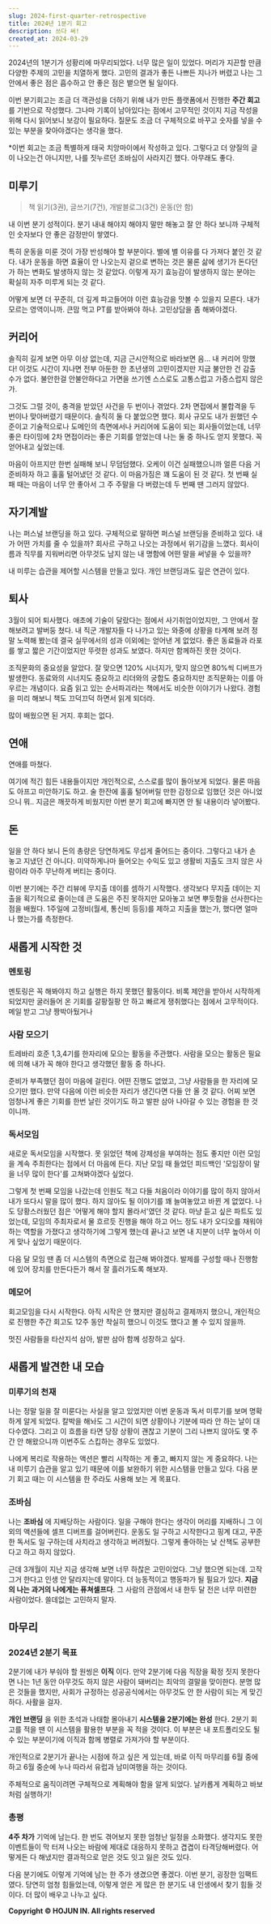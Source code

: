 ```yaml
---
slug: 2024-first-quarter-retrospective
title: 2024년 1분기 회고
description: 쓰다 써!
created_at: 2024-03-29
---
```


2024년의 1분기가 성황리에 마무리되었다. 너무 많은 일이 있었다. 머리가 지끈할 만큼 다양한 주제의 고민을 치열하게 했다. 고민의 결과가
좋든 나쁘든 지나가 버렸고 나는 그 안에서 좋은 점은 흡수하고 안 좋은 점은 뱉으면 될 일이다.

이번 분기회고는 조금 더 객관성을 더하기 위해 내가 만든 플랫폼에서 진행한 **주간 회고**를 기반으로 작성했다. 그나마 기록이 남아있다는
점에서 고무적인 것이지 지금 작성을 위해 다시 읽어보니 보강이 필요하다. 질문도 조금 더 구체적으로 바꾸고 숫자를 넣을 수 있는 부분을
찾아야겠다는 생각을 했다.

\*이번 회고는 조금 특별하게 태국 치앙마이에서 작성하고 있다. 그렇다고 더 양질의 글이 나오는건 아니지만, 나를 짓누르던 조바심이 사라지긴 했다. 아무래도 좋다.

## **미루기**

> 책 읽기(3권), 글쓰기(7건), 개발블로그(3건) 운동(안 함)

내 이번 분기 성적이다. 분기 내내 해야지 해야지 말만 해놓고 잘 안 하다 보니까 구체적인 숫자보다 안 좋은 감정만이 쌓였다.

특히 운동을 미룬 것이 가장 반성해야 할 부분이다. 별에 별 이유를 다 가져다 붙인 것 같다. 내가 운동을 하면 효율이 안 나오는지 겉으로
변하는 것은 물론 삶에 생기가 돈다던가 하는 변화도 발생하지 않는 것 같았다. 이렇게 자기 효능감이 발생하지 않는 분야는 확실히 자주 미루게
되는 것 같다.

어떻게 보면 더 꾸준히, 더 깊게 파고들어야 이런 효능감을 맛볼 수 있을지 모른다. 내가 모르는 영역이니까. 큰맘 먹고 PT를 받아봐야
하나. 고민상담을 좀 해봐야겠다.

## **커리어**

솔직히 길게 보면 아무 이상 없는데, 지금 근시안적으로 바라보면 음... 내 커리어 망했다! 이것도 시간이 지나면 전부 아둔한 한 초년생의
고민이겠지만 지금 불안한 건 감출 수가 없다. 불안한걸 안불안하다고 가면을 쓰기엔 스스로도 고통스럽고 가증스럽지 않은가.

그것도 그럴 것이, 충격을 받았던 사건을 두 번이나 겪었다. 2차 면접에서 불합격을 두 번이나 맞아버렸기 때문이다. 솔직히 둘 다 붙었으면
했다. 회사 규모도 내가 원했던 수준이고 기술적으로나 도메인의 측면에서나 커리어에 도움이 되는 회사들이었는데, 너무 좋은 타이밍에 2차
면접이라는 좋은 기회를 얻었는데 나는 둘 중 하나도 얻지 못했다. 꼭 얻어내고 싶었는데.

마음이 아프지만 한번 실패해 보니 무덤덤했다. 오케이 이건 실패했으니까 얼른 다음 거 준비하자 하고 훌훌 털어냈던 것 같다. 이 마음가짐은
꽤 도움이 된 것 같다. 첫 번째 실패 때는 마음이 너무 안 좋아서 그 주 주말을 다 버렸는데 두 번째 땐 그러지 않았다.

## **자기계발**

나는 퍼스널 브랜딩을 하고 있다. 구체적으로 말하면 퍼스널 브랜딩을 준비하고 있다. 내가 어떤 가치를 줄 수 있을까? 회사르 구하고 나오는
과정에서 위기감을 느꼈다. 회사이름과 직무를 지워버리면 아무것도 남지 않는 내 명함에 어떤 말을 써넣을 수 있을까?

내 미루는 습관을 제어할 시스템을 만들고 있다. 개인 브랜딩과도 깊은 연관이 있다.

## **퇴사**

3월이 되어 퇴사했다. 애초에 기술이 달랐다는 점에서 사기취업이었지만, 그 안에서 잘해보려고 발버둥 쳤다. 내 직군 개발자들 다 나가고 있는
와중에 상황을 타계해 보려 정말 노력해 봤는데 결국 실무에서의 성과 이외에는 얻어낸 게 없었다. 좋은 동료들과 라포를 쌓고 짧은 기간이었지만
뚜렷한 성과도 보였다. 하지만 함께하진 못한 것이다.

조직문화의 중요성을 알았다. 잘 맞으면 120% 시너지가, 맞지 않으면 80%씩 디버프가 발생한다. 동료와의 시너지도 중요하고 리더와의
궁합도 중요하지만 조직문화는 이를 아우르는 개념이다. 요즘 읽고 있는 순서파괴라는 책에서도 비슷한 이야기가 나왔다. 경험을 미리 해보니 책도
끄덕끄덕 하면서 읽게 되더라.

많이 배웠으면 된 거지. 후회는 없다.

## **연애**

연애를 마쳤다.

여기에 적긴 힘든 내용들이지만 개인적으로, 스스로를 많이 돌아보게 되었다. 물론 마음도 아프고 미안하기도 하고. 술 한잔에 훌훌 털어버릴
만한 감정으로 임했던 것은 아니었으니 뭐.. 지금은 깨끗하게 비웠지만 이번 분기 회고에 빠지면 안 될 내용이라 넣어봤다.

## **돈**

일을 안 하다 보니 돈의 총량은 당연하게도 무섭게 줄어드는 중이다. 그렇다고 내가 손 놓고 지냈던 건 아니다. 미약하게나마 들어오는 수익도
있고 생활비 지출도 크지 않은 사람이라 아주 무난하게 버티는 중이다.

이번 분기에는 주간 리뷰에 무지출 데이를 셈하기 시작했다. 생각보다 무지출 데이는 지출을 획기적으로 줄이는데 큰 도움은 주진 못하지만
모아놓고 보면 뿌듯함을 선사한다는 점을 배웠다. 1주일에 고정비(월세, 통신비 등등)를 제하고 지출을 했는가, 했다면 얼마나 했는가를
측정한다.

## **새롭게 시작한 것**

### **멘토링**

멘토링은 꼭 해봐야지 하고 실행은 하지 못했던 활동이다. 비록 제안을 받아서 시작하게 되었지만 굴러들어 온 기회를 갈팡질팡 안 하고 빠르게
쟁취했다는 점에서 고무적이다. 메일 받고 그냥 짱박아뒀거나

### **사람 모으기**

트레바리 호준 1,3,4기를 한자리에 모으는 활동을 주관했다. 사람을 모으는 활동은 필요에 의해 내가 꼭 해야 한다고 생각했던 활동 중
하나다.

준비가 부족했던 점이 마음에 걸린다. 어떤 진행도 없었고, 그냥 사람들을 한 자리에 모으기만 했다. 만약 다음에 이런 비슷한 자리가 생긴다면
다들 안 올 것 같다. 어찌 보면 엄청나게 좋은 기회를 한번 날린 것이기도 하고 발판 삼아 나아갈 수 있는 경험을 한 것이니까.

### **독서모임**

새로운 독서모임을 시작했다. 못 읽었던 책에 강제성을 부여하는 점도 좋지만 이런 모임을 계속 주최한다는 점에서 더 마음에 든다. 지난 모임
때 들었던 피드백인 '모임장이 말을 너무 많이 한다'를 고쳐봐야겠다 싶었다.

그렇게 첫 번째 모임을 나갔는데 인원도 적고 다들 처음이라 이야기를 많이 하지 않아서 내가 또다시 말을 많이 했다. 하지 않아도 될 이야기를
꽤 늘여놓았고 바뀐 게 없었다. 나도 당황스러웠던 점은 '어떻게 해야 할지 몰라서'였던 것 같다. 마냥 듣고 싶은 파트도 있었는데, 모임의
주최자로서 물 흐르듯 진행을 해야 하고 어느 정도 내가 오디오를 채워야 하는 역할을 가졌다고 생각하기에 그렇게 했는데 끝나고 보면 내 지분이
너무 높아서 이게 맞나 싶었기 때문이다.

다음 달 모임 땐 좀 더 시스템의 측면으로 접근해 봐야겠다. 발제를 구성할 때나 진행함에 있어 장치를 만든다든가 해서 잘 흘러가도록 해보자.

### **메모어**

회고모임을 다시 시작한다. 아직 시작은 안 했지만 결심하고 결제까지 했으니, 개인적으로 진행한 주간 회고도 12주 동안 착실히 했으니 이것도
했다고 볼 수 있지 않을까.

멋진 사람들을 타산지석 삼아, 발판 삼아 함께 성장하고 싶다.

## **새롭게 발견한 내 모습**

### **미루기의 천재**

나는 정말 일을 잘 미룬다는 사실을 알고 있었지만 이번 운동과 독서 미루기를 보며 명확하게 알게 되었다. 칼박을 해놔도 그 시간이 되면
상황이나 기분에 따라 안 하는 날이 대다수였다. 그리고 이 흐름을 타면 당장 상황이 괜찮고 기분이 그리 나쁘지 않아도 몇 주간 안 해왔으니까
이번주도 스킵하는 경우도 있었다.

나에게 복리로 작용하는 액션은 빨리 시작하는 게 좋고, 빠지지 않는 게 중요하다. 나는 내 미루기 습관을 알고 있기 때문에 이를 보완하기
위한 시스템을 만들고 있다. 다음 분기 회고 때는 이 시스템을 한 주라도 사용해 보는 게 목표다.

### **조바심**

나는 **조바심** 에 지배당하는 사람이다. 일을 구해야 한다는 생각이 머리를 지배하니 그 이외의 액션들에 셀프 디버프를 걸어버린다. 운동도
일 구하고 시작한다고 핑계 대고, 꾸준한 독서도 일 구하는데 사치라고 생각하고 버려뒀다. 그렇게 좋아하는 낮 산책도 공부한다고 하고 하지
않았다.

근데 3개월이 지난 지금 생각해 보면 너무 하찮은 고민이었다. 그냥 했으면 되는데. 고작 그거 한다고 인생 안 달라지는데 말이다. 더
능동적이고 행동파가 될 필요가 있다. **지금의 나는 과거의 나에게는 퓨쳐셀프다**. 그 사람의 관점에서 내 한두 달 전은 너무 미련한
사람이었다. 쓸데없는 고민하지 말자.

## **마무리**

### **2024년 2분기 목표**

2분기에 내가 부숴야 할 원씽은 **이직** 이다. 만약 2분기에 다음 직장을 확정 짓지 못한다면 나는 1년 동안 아무것도 하지 않은 사람이
돼버리는 최악의 결말을 맞이한다. 분명 많은 것들을 했지만, 사회가 규정하는 성공공식에서는 아무것도 안 한 사람이 되는 게 맞긴 하다.
사활을 걸자.

**개인 브랜딩** 을 위한 초석과 나태함 몰아내기 **시스템을 2분기에는 완성** 한다. 2분기 회고를 적을 땐 이 시스템을 활용한 부분을
꼭 적을 것이다. 이 부분은 내 포트폴리오도 될 수 있는 부분이기에 이직과 함께 병렬로 가져가야 할 부분이다.

개인적으로 2분기가 끝나는 시점에 하고 싶은 게 있는데, 바로 이직 마무리를 6월 중에 하고 6월 중순에 누나 따라서 유럽과 남미여행을 하는
것이다.

주체적으로 움직이려면 구체적으로 계획해야 함을 알게 되었다. 날카롭게 계획하고 바보처럼 실행하기!

### **총평**

**4주 차가** 기억에 남는다. 한 번도 겪어보지 못한 엄청난 일정을 소화했다. 생각지도 못한 이벤트들이 막 터져 나오는 바람에 제대로
대응하지 못하고 겹겹이 타격당해버렸다. 어떻게든 다 해냈지만 결과적으로 얻은 것도 잇고 잃은 것도 있다.

다음 분기에도 이렇게 기억에 남는 한 주가 생겼으면 좋겠다. 이번 분기, 굉장한 임팩트였다. 당연히 엄청 힘들었는데, 이렇게 얻은 게 많은
한 분기도 내 인생에서 찾기 힘들 것이다. 더 많이 배우고 나누고 싶다.


**Copyright © HOJUN IN. All rights reserved**